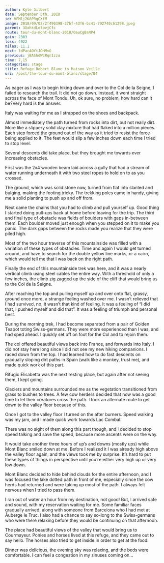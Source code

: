 ```yaml
---
author: Kyle Gilbert
date: September 5th, 2018
id: VFMlj2K8PRgCXfM
image: 2018/09/02/2f490398-37bf-43f6-bc41-792740c61298.jpeg
parent: 3XxhkdLe7pvjCfc
route: tour-du-mont-blanc-2018/OauCgBaNP4
gain: 2303
loss: 4922
miles: 11.1
next: ldPacAOYtJOHMvO
previous: jBAShdWcRqn1zzu
time: 7,15
categories: stage
title: Refuge Robert Blanc to Maison Veille
uri: /post/the-tour-du-mont-blanc/stage/04
---
```


<Stats />

<Route />

As eager as I was to begin hiking down and over to the Col de la Seigne,
I failed to research the trail. It did not go down. Instead, it went straight
across the face of Mont Tondu. Uh, ok sure, no problem, how hard can it be?Very
hard is the answer.

Italy was waiting for me as I strapped on the shoes and backpack.

Almost immediately the path turned from rocks into dirt, but not really dirt.
More like a slippery solid clay mixture that had flaked into a million pieces.
Each step forced the ground out of the way as it tried to resist the force
being applied to it. The feet would slip a few inches down each time I tried to
stop level.

Several descents did take place, but they brought me towards ever increasing
obstacles.

First was the 2x4 wooden beam laid across a gully that had a stream of water
running underneath it with two steel ropes to hold on to as you crossed.

The ground, which was solid stone now, turned from flat into slanted and
bulging, making the footing tricky. The trekking poles came in handy, giving me
a solid planting to push up and off from.

Next came the chains that you had to climb and pull yourself up. Good thing I
started doing pull-ups back at home before leaving for the trip. The third and
final type of obstacle was fields of boulders with gaps in-between them. Each
boulder moved just enough when you stepped on it to make you panic. The dark
gaps between the rocks made you realize that they were piled high.

Most of the two hour traverse of this mountainside was filled with a variation
of these types of obstacles. Time and again I would get turned around, and have
to search for the double yellow line marks, or a cairn, which would tell me
that I was back on the right path.

Finally the end of this mountainside trek was here, and it was a nearly vertical
climb using steel cables the entire way. With a threshold of only a few inches,
the climb zig zagged up the side of the cliff that would bring us to the Col de
la Seigne.

After reaching the top and pulling myself up and over onto flat, grassy, ground
once more, a strange feeling washed over me. I wasn’t relieved that I had
survived, no, it wasn’t that kind of feeling. It was a feeling of “I did that,
I pushed myself and did that”. It was a feeling of triumph and personal best.

During the morning trek, I had become separated from a pair of Golden Teapot
toting Swiss-germans. They were more experienced than I was, and had sped
ahead. I quickly set off on foot for the Col and to rejoin them.

The col offered beautiful views back into France, and forwards into Italy. I did
not stay here long since I did not see my new hiking companions. I raced down
from the top. I had learned how to do fast descents on gradually sloping dirt
paths in Spain (walk like a monkey, trust me), and made quick work of this
part.

Rifugio Elisabetta was the next resting place, but again after not seeing them,
I kept going.

Glaciers and mountains surrounded me as the vegetation transitioned from grass
to bushes to trees. A few cow herders decided that now was a good time to let
their creatures cross the path. I took an alternate route to get down to the
valley floor because of this.

Once I got to the valley floor I turned on the after burners. Speed walking was
my jam, and I made quick work towards Lac Combal.

There was no sight of them along this part though, and I decided to stop speed
talking and save the speed, because more ascents were on the way.

It would take another three hours of up’s and downs (mostly ups) while Mont
Blanc smiled down at me. Before I realized it I was already high above the
valley floor again, and the views took me by surprise. It’s hard to put these
types of things in perspective until you’re either very high up or very low
down.

Mont Blanc decided to hide behind clouds for the entire afternoon, and I was
focused the lake dotted path in front of me, especially since the cow herds had
returned and were taking up most of the path. I always felt nervous when I
tried to pass them.

I ran out of water an hour from my destination, not good! But, I arrived safe
and sound, with my reservation waiting for me. Some familiar faces gradually
arrived, along with someone from Barcelona who I had met at Auberge le Truc. I
also had a chance to say so-long to the Swiss-germans who were there relaxing
before they would be continuing on that afternoon.

The place had beautiful views of the valley that would bring us to Courmayeur.
Ponies and horses lived at this refuge, and they came out to say hello. The
horses also tried to get inside in order to get at the food.

Dinner was delicious, the evening sky was relaxing, and the beds were
comfortable. I can feel a congestion in my sinuses coming on…

